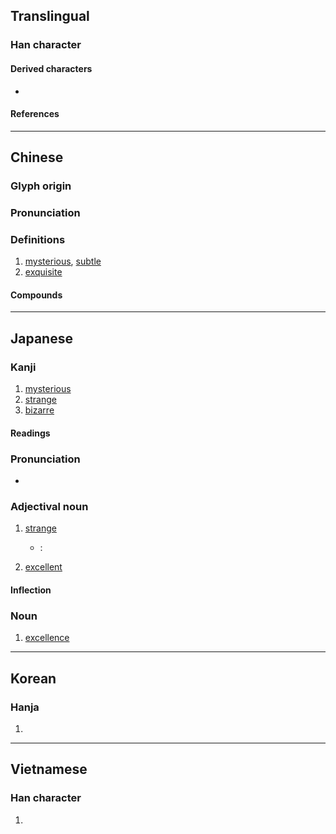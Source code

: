 {{also|玅}}
{{character info/new}}
==Translingual==
{{stroke order|strokes=7}}

===Han character===
{{Han char|rn=38|rad=女|as=04|sn=7|four=49420|canj=VFH|ids=⿰女少}}

====Derived characters====
* {{l|mul|[[𠴕]], [[𭚵]], [[𢭼]], [[𪶋]], [[𨁭]], [[𪴽]], [[𪝹]], [[𦯷]], [[𫁐]], [[𥭝]]}}

====References====
{{Han ref|kx=0256.240|dkj=06090|dj=0521.040|hdz=21030.100|uh=5999}}

----

==Chinese==
{{zh-forms}}

===Glyph origin===
{{Han etym}}
{{Han compound|女|少|ls=psc|c1=s|c2=p|t1=woman}}

===Pronunciation===
{{zh-pron
|m=miào
|c=miu6
|mn=ml,twv:biāu/tw,sg:miāu
|mn-t=miao6/miou6
|mn-t_note=miao6 - Shantou; miou6 - Chaozhou
|mc=y
|oc=y
|cat=a
}}

===Definitions===
{{zh-hanzi}}

# [[mysterious]], [[subtle]]
# [[exquisite]]

====Compounds====
{{zh-der|不妙|丹青妙手|二妙|唯妙唯肖|大事不妙|大妙|奇妙|奧妙|妙不可言|妙事|妙人|妙品|妙善|妙善公主|妙喻|妙喻取譬|妙土|妙年|妙悟|妙想|妙手|妙手丹青|妙手回春|妙手空空|妙才|妙招|妙方|妙曲|妙果|妙法|妙物|妙理|妙用|妙用無窮|妙畫通靈|妙發靈機|妙筆|妙筆生花|妙策|妙算|妙簡|妙絕一時|妙絕時人|妙聞|妙聲|妙舞|妙舞清歌|妙藥|妙處|妙處不傳|妙言要道|妙計|妙訣|妙語|妙語如珠|妙語橫生|妙語解頤|妙語連珠|妙論|妙趣|妙趣橫生|妙道|妙選|妙音|妙齡|妙齡女郎|宛妙|巧妙|微妙|拍案叫妙|搜奇選妙|曲盡其妙|曼妙|殊形妙狀|深妙|清歌妙舞|玄妙|玄妙入神|玄妙無窮|玄妙莫測|玄機妙算|玄關妙理|生花妙筆|神妙|神工妙力|神機妙用|神機妙策|神機妙算|神機妙術|神算妙計|神術妙法|神術妙策|神術妙計|神謀妙策|稱奇道妙|窮妙極巧|窮極其妙|窮極要妙|窮靈盡妙|精妙|精妙入神|精妙絕倫|絕妙|絕妙好辭|維妙維肖|美妙|至妙|莫名其妙|莫明其妙|要妙|要言妙道|語妙絕倫|造微入妙|錦囊妙計|閨中妙質|靈丹妙藥|餘妙繞梁|高妙|墨妙}}

{{zh-cat|Elementary}}

----

==Japanese==

===Kanji===
{{ja-kanji|grade=c|rs=女04}}

# [[mysterious]]
# [[strange]]
# [[bizarre]]

====Readings====
{{ja-readings
|goon=みょう<めう
|kanon=びょう<べう
|kun=わか-い, たえ-<たへ-
}}

{{ja-kanjitab|みょう|yomi=o}}

===Pronunciation===
* {{audio|ja|Ja-myou.ogg|Audio}}

===Adjectival noun===
{{ja-adj|infl=na|みょう|hhira=めう}}

# [[strange]]
#* {{RQ:Botchan}}:
#*: {{ja-usex|妙に女のような優しい声を出す人だった。|'''みょう''' に おんな の よう な やさし.い こえ を だす ひと だった。|He talked in a strangely effeminate voice like a woman.}}
# [[excellent]]

====Inflection====
{{ja-na|みょう}}

===Noun===
{{ja-noun|みょう}}

# [[excellence]]

----

==Korean==

===Hanja===
{{ko-hanja|hangeul=묘}}

# {{defn|lang=ko|sort=女04}}

----

==Vietnamese==

===Han character===
{{vi-hantu|diệu|rs=女04}}

# {{defn|lang=vi|sort=女04}}